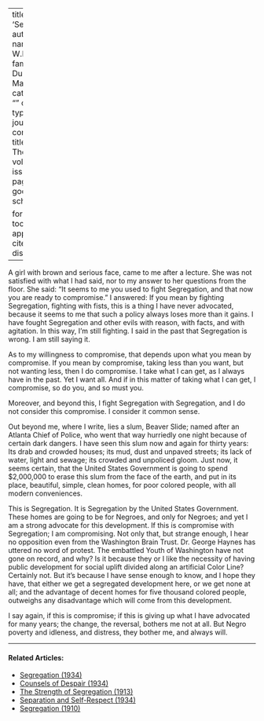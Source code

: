 
---
title: 'Segregation'
author:
  - name:
      given: W.E.B.
      family: Du Bois
date: May 1934
categories: 
  - ""
citation: 
  type: article-journal
  container-title: The Crisis
  volume: 41
  issue: 5
  page: 147
google-scholar: true

format:
  html:
    toc: false
    appendix-cite-as: display
---


A girl with brown and serious face, came to me after a lecture. She was not satisfied with what I had said, nor to my answer to her questions from the floor. She said: "It seems to me you used to fight Segregation, and that now you are ready to compromise." I answered: If you mean by fighting Segregation, fighting with fists, this is a thing I have never advocated, because it seems to me that such a policy always loses more than it gains. I have fought Segregation and other evils with reason, with facts, and with agitation. In this way, I'm still fighting. I said in the past that Segregation is wrong. I am still saying it.

As to my willingness to compromise, that depends upon what you mean by compromise. If you mean by compromise, taking less than you want, but not wanting less, then I do compromise. I take what I can get, as I always have in the past. Yet I want all. And if in this matter of taking what I can get, I compromise, so do you, and so must you.

Moreover, and beyond this, I fight Segregation with Segregation, and I do not consider this compromise. I consider it common sense.

Out beyond me, where I write, lies a slum, Beaver Slide; named after an Atlanta Chief of Police, who went that way hurriedly one night because of certain dark dangers. I have seen this slum now and again for thirty years: Its drab and crowded houses; its mud, dust and unpaved streets; its lack of water, light and sewage; its crowded and unpoliced gloom. Just now, it seems certain, that the United States Government is going to spend $2,000,000 to erase this slum from the face of the earth, and put in its place, beautiful, simple, clean homes, for poor colored people, with all modern conveniences.

This is Segregation. It is Segregation by the United States Government. These homes are going to be for Negroes, and only for Negroes; and yet I am a strong advocate for this development. If this is compromise with Segregation; I am compromising. Not only that, but strange enough, I hear no opposition even from the Washington Brain Trust. Dr. George Haynes has uttered no word of protest. The embattled Youth of Washington have not gone on record, and why? Is it because they or I like the necessity of having public development for social uplift divided along an artificial Color Line? Certainly not. But it's because I have sense enough to know, and I hope they have, that either we get a segregated development here, or we get none at all; and the advantage of decent homes for five thousand colored people, outweighs any disadvantage which will come from this development.

I say again, if this is compromise; if this is giving up what I have advocated for many years; the change, the reversal, bothers me not at all. But Negro poverty and idleness, and distress, they bother me, and always will.

<!-- Similar articles start here -->
<div  class="clear-wrap"></div>
<hr>
#### Related Articles:

* [Segregation (1934)](/Volumes/41/01/segregation.html)
* [Counsels of Despair (1934)](/Volumes/41/06/counsels_of_despair.html)
* [The Strength of Segregation (1913)](/Volumes/07/03/strength_of_segregation.html)
* [Separation and Self-Respect (1934)](/Volumes/41/03/separation_and_selfrespect.html)
* [Segregation (1910)](/Volumes/01/01/Segregation.html)

<!-- Similar articles end here -->